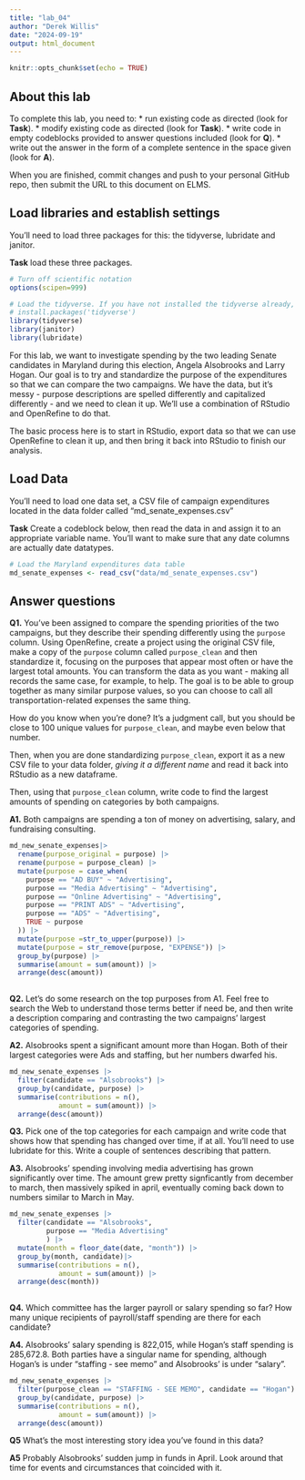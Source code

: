 ```yaml
---
title: "lab_04"
author: "Derek Willis"
date: "2024-09-19"
output: html_document
---
```


```r
knitr::opts_chunk$set(echo = TRUE)
```

## About this lab

To complete this lab, you need to: \* run existing code as directed (look for **Task**). \* modify existing code as directed (look for **Task**). \* write code in empty codeblocks provided to answer questions included (look for **Q**). \* write out the answer in the form of a complete sentence in the space given (look for **A**).

When you are finished, commit changes and push to your personal GitHub repo, then submit the URL to this document on ELMS.

## Load libraries and establish settings

You'll need to load three packages for this: the tidyverse, lubridate and janitor.

**Task** load these three packages.

```r
# Turn off scientific notation
options(scipen=999)

# Load the tidyverse. If you have not installed the tidyverse already, remove the # from the next line and run it first.  
# install.packages('tidyverse')
library(tidyverse)
library(janitor)
library(lubridate)

```

For this lab, we want to investigate spending by the two leading Senate candidates in Maryland during this election, Angela Alsobrooks and Larry Hogan. Our goal is to try and standardize the purpose of the expenditures so that we can compare the two campaigns. We have the data, but it's messy - purpose descriptions are spelled differently and capitalized differently - and we need to clean it up. We'll use a combination of RStudio and OpenRefine to do that.

The basic process here is to start in RStudio, export data so that we can use OpenRefine to clean it up, and then bring it back into RStudio to finish our analysis.

## Load Data

You'll need to load one data set, a CSV file of campaign expenditures located in the data folder called "md_senate_expenses.csv"

**Task** Create a codeblock below, then read the data in and assign it to an appropriate variable name. You'll want to make sure that any date columns are actually date datatypes.

```r
# Load the Maryland expenditures data table
md_senate_expenses <- read_csv("data/md_senate_expenses.csv")
```

## Answer questions

**Q1.** You've been assigned to compare the spending priorities of the two campaigns, but they describe their spending differently using the `purpose` column. Using OpenRefine, create a project using the original CSV file, make a copy of the `purpose` column called `purpose_clean` and then standardize it, focusing on the purposes that appear most often or have the largest total amounts. You can transform the data as you want - making all records the same case, for example, to help. The goal is to be able to group together as many similar purpose values, so you can choose to call all transportation-related expenses the same thing.

How do you know when you're done? It's a judgment call, but you should be close to 100 unique values for `purpose_clean`, and maybe even below that number.

Then, when you are done standardizing `purpose_clean`, export it as a new CSV file to your data folder, *giving it a different name* and read it back into RStudio as a new dataframe.

Then, using that `purpose_clean` column, write code to find the largest amounts of spending on categories by both campaigns.

**A1.**
Both campaigns are spending a ton of money on advertising, salary, and fundraising consulting. 
```r


md_new_senate_expenses|>
  rename(purpose_original = purpose) |>
  rename(purpose = purpose_clean) |>
  mutate(purpose = case_when(
    purpose == "AD BUY" ~ "Advertising",
    purpose == "Media Advertising" ~ "Advertising", 
    purpose == "Online Advertising" ~ "Advertising", 
    purpose == "PRINT ADS" ~ "Advertising", 
    purpose == "ADS" ~ "Advertising", 
    TRUE ~ purpose
  )) |>
  mutate(purpose =str_to_upper(purpose)) |>
  mutate(purpose = str_remove(purpose, "EXPENSE")) |>
  group_by(purpose) |>
  summarise(amount = sum(amount)) |>
  arrange(desc(amount))
  


```

**Q2.** Let's do some research on the top purposes from A1. Feel free to search the Web to understand those terms better if need be, and then write a description comparing and contrasting the two campaigns' largest categories of spending.

**A2.**
Alsobrooks spent a significant amount more than Hogan. Both of their largest categories were Ads and staffing, but her numbers dwarfed his. 

```r
md_new_senate_expenses |>
  filter(candidate == "Alsobrooks") |>
  group_by(candidate, purpose) |>
  summarise(contributions = n(), 
            amount = sum(amount)) |>
  arrange(desc(amount))

```
**Q3.** Pick one of the top categories for each campaign and write code that shows how that spending has changed over time, if at all. You'll need to use lubridate for this. Write a couple of sentences describing that pattern.

**A3.**
Alsobrooks' spending involving media advertising has grown significantly over time. The amount grew pretty signficantly from december to march, then massively spiked in april, eventually coming back down to numbers similar to March in May. 
```r
md_new_senate_expenses |>
  filter(candidate == "Alsobrooks", 
         purpose == "Media Advertising"
         ) |>
  mutate(month = floor_date(date, "month")) |>
  group_by(month, candidate)|>
  summarise(contributions = n(), 
            amount = sum(amount)) |>
  arrange(desc(month))
  
```

**Q4.** Which committee has the larger payroll or salary spending so far? How many unique recipients of payroll/staff spending are there for each candidate?

**A4.** Alsobrooks' salary spending is 822,015, while Hogan's staff spending is 285,672.8. Both parties have a singular name for spending, although Hogan's is under "staffing - see memo" and Alsobrooks' is under "salary". 

```r
md_new_senate_expenses |>
  filter(purpose_clean == "STAFFING - SEE MEMO", candidate == "Hogan") |>
  group_by(candidate, purpose) |>
  summarise(contributions = n(), 
            amount = sum(amount)) |>
  arrange(desc(amount))

```

**Q5** What's the most interesting story idea you've found in this data?

**A5**
Probably Alsobrooks' sudden jump in funds in April. Look around that time for events and circumstances that coincided with it. 
